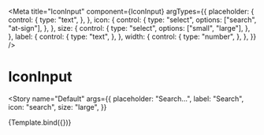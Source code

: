 
<Meta
   title="IconInput"
   component={IconInput}
   argTypes={{
      placeholder: {
         control: {
            type: "text",
         },
      },
      icon: {
         control: {
            type: "select",
            options: ["search", "at-sign"],
         },
      },
      size: {
         control: {
            type: "select",
            options: ["small", "large"],
         },
      },
      label: {
         control: {
            type: "text",
         },
      },
      width: {
         control: {
            type: "number",
         },
      },
   }}
/>


# IconInput

<Story
   name="Default"
   args={{
      placeholder: "Search…",
      label: "Search",
      icon: "search",
      size: "large",
   }}
>
   {Template.bind({})}
</Story>

